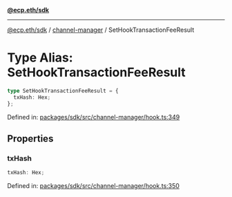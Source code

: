 [**@ecp.eth/sdk**](../../index.mdx)

***

[@ecp.eth/sdk](/sdk-reference/index.mdx) / [channel-manager](/sdk-reference/channel-manager/index.mdx) / SetHookTransactionFeeResult

# Type Alias: SetHookTransactionFeeResult

```ts
type SetHookTransactionFeeResult = {
  txHash: Hex;
};
```

Defined in: [packages/sdk/src/channel-manager/hook.ts:349](https://github.com/ecp-eth/comments-monorepo/blob/main/packages/sdk/src/channel-manager/hook.ts#L349)

## Properties

### txHash

```ts
txHash: Hex;
```

Defined in: [packages/sdk/src/channel-manager/hook.ts:350](https://github.com/ecp-eth/comments-monorepo/blob/main/packages/sdk/src/channel-manager/hook.ts#L350)
